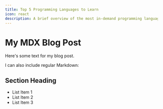 ```yaml
---
title: Top 5 Programming Languages to Learn
icon: react
description: A brief overview of the most in-demand programming languages you should consider learning in 2023.
---
```


# My MDX Blog Post

Here's some text for my blog post.

I can also include regular Markdown:

## Section Heading

- List Item 1
- List Item 2
- List Item 3
